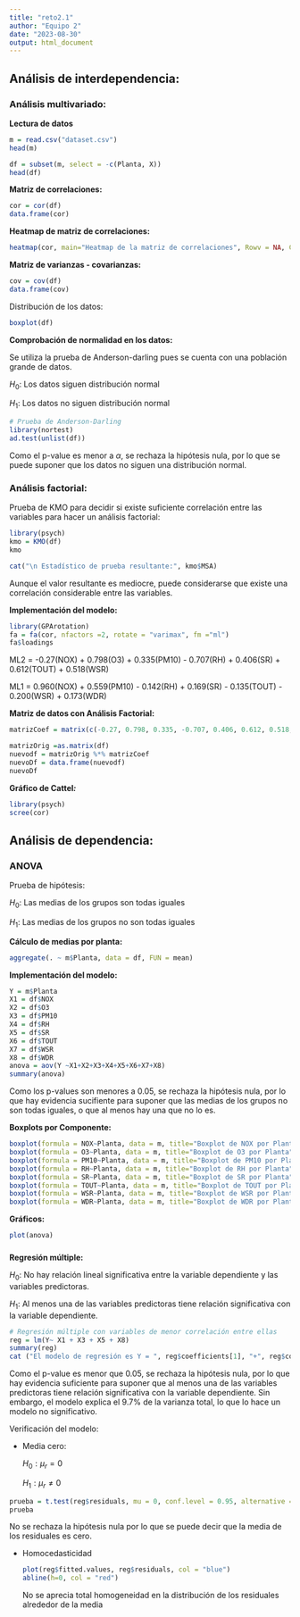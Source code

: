 ```yaml
---
title: "reto2.1"
author: "Equipo 2"
date: "2023-08-30"
output: html_document
---
```


## **Análisis de interdependencia:**

### Análisis multivariado:

**Lectura de datos**

```r
m = read.csv("dataset.csv")
head(m)
```

```r
df = subset(m, select = -c(Planta, X))
head(df)
```

**Matriz de correlaciones:**

```r
cor = cor(df)
data.frame(cor)
```

**Heatmap de matriz de correlaciones:**

```r

heatmap(cor, main="Heatmap de la matriz de correlaciones", Rowv = NA, Colv = NA)

```

**Matriz de varianzas - covarianzas:**

```r
cov = cov(df)
data.frame(cov)
```

Distribución de los datos:

```r
boxplot(df)
```

**Comprobación de normalidad en los datos:**

Se utiliza la prueba de Anderson-darling pues se cuenta con una población grande de datos.

$H_0:$ Los datos siguen distribución normal

$H_1:$ Los datos no siguen distribución normal

```r
# Prueba de Anderson-Darling
library(nortest)
ad.test(unlist(df))
```

Como el p-value es menor a $\alpha$, se rechaza la hipótesis nula, por lo que se puede suponer que los datos no siguen una distribución normal.

### **Análisis factorial:**

Prueba de KMO para decidir si existe suficiente correlación entre las variables para hacer un análisis factorial:

```r
library(psych)
kmo = KMO(df)
kmo

cat("\n Estadístico de prueba resultante:", kmo$MSA)
```

Aunque el valor resultante es mediocre, puede considerarse que existe una correlación considerable entre las variables.

**Implementación del modelo:**

```r
library(GPArotation)
fa = fa(cor, nfactors =2, rotate = "varimax", fm ="ml")
fa$loadings

```

ML2 = -0.27(NOX) + 0.798(O3) + 0.335(PM10) - 0.707(RH) + 0.406(SR) + 0.612(TOUT) + 0.518(WSR)

ML1 = 0.960(NOX) + 0.559(PM10) - 0.142(RH) + 0.169(SR) - 0.135(TOUT) - 0.200(WSR) + 0.173(WDR)

**Matriz de datos con Análisis Factorial:**

```r

matrizCoef = matrix(c(-0.27, 0.798, 0.335, -0.707, 0.406, 0.612, 0.518, 0, 0.96, 0 , 0.559, -0.142, 0.169, -0.135, -0.2, 0.173), ncol = 2)

matrizOrig =as.matrix(df)
nuevodf = matrizOrig %*% matrizCoef
nuevoDf = data.frame(nuevodf)
nuevoDf
```

**Gráfico de Cattel*:***

```r
library(psych)
scree(cor) 
```

## Análisis de dependencia:

### ANOVA

Prueba de hipótesis:

$H_0:$ Las medias de los grupos son todas iguales

$H_1:$ Las medias de los grupos no son todas iguales

**Cálculo de medias por planta:**

```r
aggregate(. ~ m$Planta, data = df, FUN = mean)
```

**Implementación del modelo:**

```r
Y = m$Planta
X1 = df$NOX
X2 = df$O3
X3 = df$PM10
X4 = df$RH
X5 = df$SR
X6 = df$TOUT
X7 = df$WSR
X8 = df$WDR
anova = aov(Y ~X1+X2+X3+X4+X5+X6+X7+X8)
summary(anova)
```

Como los p-values son menores a 0.05, se rechaza la hipótesis nula, por lo que hay evidencia sucifiente para suponer que las medias de los grupos no son todas iguales, o que al menos hay una que no lo es.

**Boxplots por Componente:**

```r
boxplot(formula = NOX~Planta, data = m, title="Boxplot de NOX por Planta")
boxplot(formula = O3~Planta, data = m, title="Boxplot de O3 por Planta")
boxplot(formula = PM10~Planta, data = m, title="Boxplot de PM10 por Planta")
boxplot(formula = RH~Planta, data = m, title="Boxplot de RH por Planta")
boxplot(formula = SR~Planta, data = m, title="Boxplot de SR por Planta")
boxplot(formula = TOUT~Planta, data = m, title="Boxplot de TOUT por Planta")
boxplot(formula = WSR~Planta, data = m, title="Boxplot de WSR por Planta")
boxplot(formula = WDR~Planta, data = m, title="Boxplot de WDR por Planta")
```

**Gráficos:**

```r
plot(anova)
```

### 

**Regresión múltiple:**

$H_0:$ No hay relación lineal significativa entre la variable dependiente y las variables predictoras.

$H_1:$ Al menos una de las variables predictoras tiene relación significativa con la variable dependiente.

```r

# Regresión múltiple con variables de menor correlación entre ellas
reg = lm(Y~ X1 + X3 + X5 + X8)
summary(reg)
cat ("El modelo de regresión es Y = ", reg$coefficients[1], "+", reg$coefficients[2], "X1 +", reg$coefficients[3], "X3 +", reg$coefficients[4], "X5 +", reg$coefficients[5], "X8")
```

Como el p-value es menor que 0.05, se rechaza la hipótesis nula, por lo que hay evidencia suficiente para suponer que al menos una de las variables predictoras tiene relación significativa con la variable dependiente. Sin embargo, el modelo explica el 9.7% de la varianza total, lo que lo hace un modelo no significativo.

Verificación del modelo:\

-   Media cero:

    $H_0:\mu_r=0$

    $H_1: \mu_r\neq 0$

```r
prueba = t.test(reg$residuals, mu = 0, conf.level = 0.95, alternative = "two.sided")
prueba
```

No se rechaza la hipótesis nula por lo que se puede decir que la media de los residuales es cero.

-   Homocedasticidad

    ```r
    plot(reg$fitted.values, reg$residuals, col = "blue")
    abline(h=0, col = "red")
    ```

    No se aprecia total homogeneidad en la distribución de los residuales alrededor de la media
    	

    		

    			

    				

    					

    				

    			
